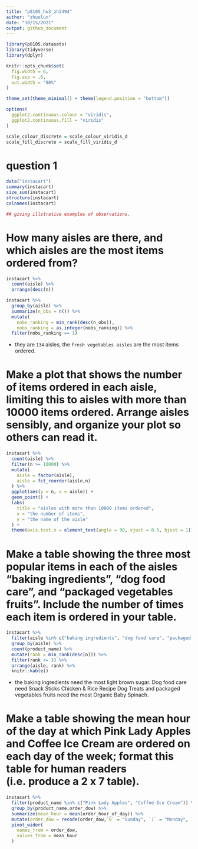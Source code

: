 ```yaml
---
title: "p8105_hw3_zh2494"
author: "zhuolun"
date: "10/15/2021"
output: github_document
---
```


```r
library(p8105.datasets)
library(tidyverse)
library(dplyr)

knitr::opts_chunk$set(
  fig.width = 6,
  fig.asp = .6,
  out.width = "90%"
)

theme_set(theme_minimal() + theme(legend.position = "bottom"))

options(
  ggplot2.continuous.colour = "viridis",
  ggplot2.continuous.fill = "viridis"
)

scale_colour_discrete = scale_colour_viridis_d
scale_fill_discrete = scale_fill_viridis_d
```

# question 1 
```r
data("instacart")
summary(instacart)
size_sum(instacart)
structure(instacart)
colnames(instacart)

## giving illstrative examples of observations. 
```

# How many aisles are there, and which aisles are the most items ordered from?
```r
instacart %>%
  count(aisle) %>%
  arrange(desc(n))
```

```r

instacart %>% 
  group_by(aisle) %>% 
  summarize(n_obs = n()) %>% 
  mutate(
    nobs_ranking = min_rank(desc(n_obs)),
    nobs_ranking = as.integer(nobs_ranking)) %>% 
  filter(nobs_ranking == 1)
```

* they are `134` aisles, the `fresh vegetables aisles` are the most items ordered. 

# Make a plot that shows the number of items ordered in each aisle, limiting this to aisles with more than 10000 items ordered. Arrange aisles sensibly, and organize your plot so others can read it.

```r
instacart %>%
  count(aisle) %>%
  filter(n >= 10000) %>% 
  mutate(
    aisle = factor(aisle),
    aisle = fct_reorder(aisle,n)
  ) %>%  
  ggplot(aes(y = n, x = aisle)) +
  geom_point() +
  labs(
    title = "aisles with more than 10000 items ordered",
    x = "the number of items",
    y = "the name of the aisle"
  ) +
  theme(axis.text.x = element_text(angle = 90, vjust = 0.5, hjust = 1))

```

# Make a table showing the three most popular items in each of the aisles “baking ingredients”, “dog food care”, and “packaged vegetables fruits”. Include the number of times each item is ordered in your table.

```r
instacart %>% 
  filter(aisle %in% c("baking ingredients", "dog food care", "packaged vegetables fruits")) %>%
  group_by(aisle) %>% 
  count(product_name) %>% 
  mutate(rank = min_rank(desc(n))) %>%
  filter(rank <= 3) %>% 
  arrange(aisle, rank) %>% 
  knitr::kable()
```

* the baking ingredients need the most light brown sugar. Dog food care need Snack Sticks Chicken & Rice Recipe Dog Treats and packaged vegetables fruits need the most Organic Baby Spinach.

# Make a table showing the mean hour of the day at which Pink Lady Apples and Coffee Ice Cream are ordered on each day of the week; format this table for human readers (i.e. produce a 2 x 7 table).

```r
instacart %>% 
  filter(product_name %in% c("Pink Lady Apples", "Coffee Ice Cream")) %>%
  group_by(product_name,order_dow) %>% 
  summarize(mean_hour = mean(order_hour_of_day)) %>%
  mutate(order_dow = recode(order_dow,`0` = "Sunday", `1` = "Monday", `2` = "Tuesday", `3` = "Wednesday", `4` = "Thurday", `5` = "Friday", `6` = "Saturday")) %>%
  pivot_wider(
    names_from = order_dow,
    values_from = mean_hour
  )
```


